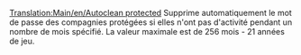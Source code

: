 [[Translation:Main/en/Autoclean protected]]
{{en/-}}
Supprime automatiquement le mot de passe des compagnies protégées si elles n'ont pas d'activité pendant un nombre de mois spécifié. La valeur maximale est de 256 mois - 21 années de jeu.